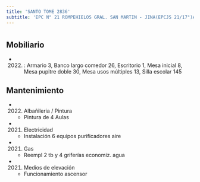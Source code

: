 ```yaml
---
title: 'SANTO TOME 2836'
subtitle: 'EPC N° 21 ROMPEHIELOS GRAL. SAN MARTIN - JINA(EPCJS 21/17°)ALICIA MOREAU DE JUSTO'
---
```


#


## Mobiliario

*  (2022) : Armario 3, Banco largo comedor 26, Escritorio 1, Mesa inicial 8, Mesa pupitre doble 30, Mesa usos múltiples 13, Silla escolar 145 





## Mantenimiento

*  (2022) Albañileria / Pintura 
    + Pintura de  4 Aulas

*  (2021) Electricidad 
    + Instalación 6 equipos purificadores aire

*  (2021) Gas 
    + Reempl 2 tb y 4 griferías economiz. agua

*  (2021) Medios de elevación 
    + Funcionamiento ascensor



